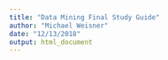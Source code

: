 ```yaml
---
title: "Data Mining Final Study Guide"
author: "Michael Weisner"
date: "12/13/2018"
output: html_document
---
```


